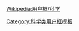 {{Userbox
  |border-c = #000000
  |border-s = 1
  |id-c     = #FFFFFF
  |id-s     = 12
  |id-fc    = #000000
  |info-c   = white
  |info-s   = 9
  |info-fc  = red
  |id       = [[Image:Barringer Meteor Crater, Arizona.jpg|60px]]
  |info     = 这个用户希望在其有生之年能目睹一次'''大规模撞击事件'''。
}}
<noinclude>
<p style="clear: both; padding-top: 2em">
[[Wikipedia:用户框/科学]]
</p>
[[Category:科学类用户框模板]]
</noinclude>